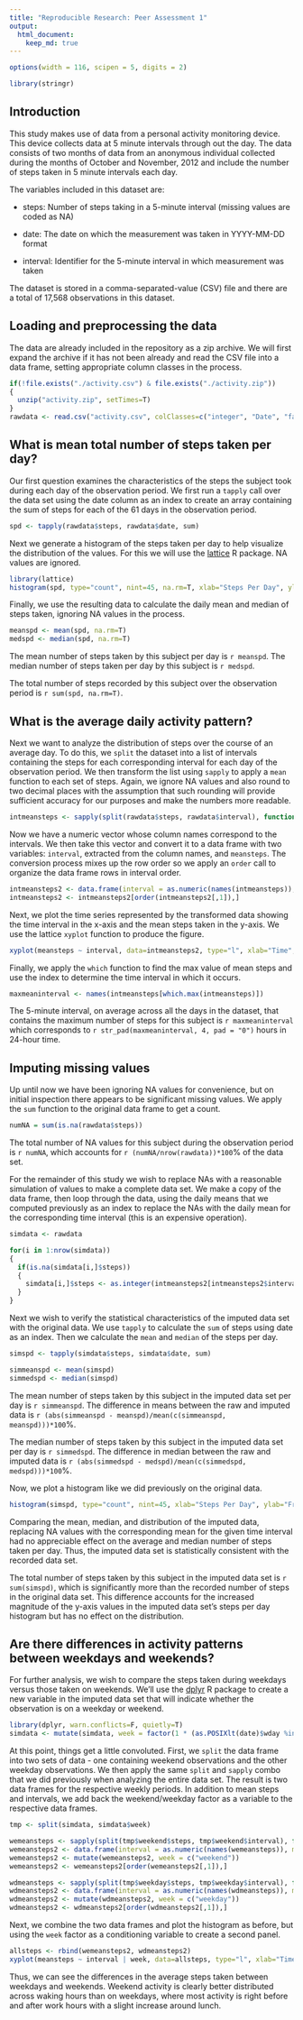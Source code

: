 ```yaml
---
title: "Reproducible Research: Peer Assessment 1"
output: 
  html_document:
    keep_md: true
---
```

```r
options(width = 116, scipen = 5, digits = 2)

library(stringr)
```

## Introduction

This study makes use of data from a personal activity monitoring device. This device collects data at 5 minute intervals through out the day. The data consists of two months of data from an anonymous individual collected during the months of October and November, 2012 and include the number of steps taken in 5 minute intervals each day.

The variables included in this dataset are:

* steps: Number of steps taking in a 5-minute interval (missing values are coded as NA)

* date: The date on which the measurement was taken in YYYY-MM-DD format

* interval: Identifier for the 5-minute interval in which measurement was taken

The dataset is stored in a comma-separated-value (CSV) file and there are a total of 17,568 observations in this dataset.


## Loading and preprocessing the data

The data are already included in the repository as a zip archive.  We will first expand the archive if it has not been already and read the CSV file into a data frame, setting appropriate column classes in the process.


```r
if(!file.exists("./activity.csv") & file.exists("./activity.zip"))
{
  unzip("activity.zip", setTimes=T)
}
rawdata <- read.csv("activity.csv", colClasses=c("integer", "Date", "factor"))
```


## What is mean total number of steps taken per day?

Our first question examines the characteristics of the steps the subject took during each day of the observation period.  We first run a `tapply` call over the data set using the date column as an index to create an array containing the sum of steps for each of the 61 days in the observation period. 

```r
spd <- tapply(rawdata$steps, rawdata$date, sum)
```

Next we generate a histogram of the steps taken per day to help visualize the distribution of the values.  For this we will use the [lattice](https://cran.r-project.org/web/packages/lattice/index.html) R package.  NA values are ignored.

```r
library(lattice)
histogram(spd, type="count", nint=45, na.rm=T, xlab="Steps Per Day", ylab="Frequency")
```

Finally, we use the resulting data to calculate the daily mean and median of steps taken, ignoring NA values in the process. 
 
```r
meanspd <- mean(spd, na.rm=T)
medspd <- median(spd, na.rm=T)
```

The mean number of steps taken by this subject per day is `r meanspd`.  The median number of steps taken per day by this subject is `r medspd`. 

The total number of steps recorded by this subject over the observation period is `r sum(spd, na.rm=T)`.


## What is the average daily activity pattern?

Next we want to analyze the distribution of steps over the course of an average day.  To do this, we `split` the dataset into a list of intervals containing the steps for each corresponding interval for each day of the observation period.  We then transform the list using `sapply` to apply a `mean` function to each set of steps.  Again, we ignore NA values and also round to two decimal places with the assumption that such rounding will provide sufficient accuracy for our purposes and make the numbers more readable.

```r
intmeansteps <- sapply(split(rawdata$steps, rawdata$interval), function(x) {round(mean(x, na.rm=T), 2)})
```

Now we have a numeric vector whose column names correspond to the intervals.  We then take this vector
and convert it to a data frame with two variables: `interval`, extracted from the column names, and `meansteps`.  The conversion process mixes up the row order so we apply an `order` call to organize the data frame rows in interval order.

```r
intmeansteps2 <- data.frame(interval = as.numeric(names(intmeansteps)), meansteps = intmeansteps)
intmeansteps2 <- intmeansteps2[order(intmeansteps2[,1]),]
```

Next, we plot the time series represented by the transformed data showing the time interval in the x-axis and the mean steps taken in the y-axis.  We use the lattice `xyplot` function to produce the figure.

```r
xyplot(meansteps ~ interval, data=intmeansteps2, type="l", xlab="Time", ylab="Mean Steps")
```

Finally, we apply the `which` function to find the max value of mean steps and use the index to determine the time interval in which it occurs.

```r
maxmeaninterval <- names(intmeansteps[which.max(intmeansteps)])
```

The 5-minute interval, on average across all the days in the dataset, that contains the maximum number of steps for this subject is `r maxmeaninterval` which corresponds to `r str_pad(maxmeaninterval, 4, pad = "0")` hours in 24-hour time.


## Imputing missing values

Up until now we have been ignoring NA values for convenience, but on initial inspection there appears to be significant missing values.  We apply the `sum` function to the original data frame to get a count.

```r
numNA = sum(is.na(rawdata$steps))
```

The total number of NA values for this subject during the observation period is `r numNA`, which accounts for `r (numNA/nrow(rawdata))*100`% of the data set.

For the remainder of this study we wish to replace NAs with a reasonable simulation of values to make a complete data set.  We make a copy of the data frame, then loop through the data, using the daily means that we computed previously as an index to replace the NAs with the daily mean for the corresponding time interval (this is an expensive operation).

```r
simdata <- rawdata

for(i in 1:nrow(simdata))
{
  if(is.na(simdata[i,]$steps)) 
  {
    simdata[i,]$steps <- as.integer(intmeansteps2[intmeansteps2$interval == simdata[i,]$interval,]$meansteps)
  }
}
```

Next we wish to verify the statistical characteristics of the imputed data set with the original data.  We use `tapply` to calculate the `sum` of steps using date as an index.  Then we calculate the `mean` and `median` of the steps per day.

```r
simspd <- tapply(simdata$steps, simdata$date, sum)

simmeanspd <- mean(simspd)
simmedspd <- median(simspd)
```

The mean number of steps taken by this subject in the imputed data set per day is `r simmeanspd`.  The difference in means between the raw and imputed data is `r (abs(simmeanspd - meanspd)/mean(c(simmeanspd, meanspd)))*100`%.

The median number of steps taken by this subject in the imputed data set per day is `r simmedspd`.  The difference in median between the raw and imputed data is `r (abs(simmedspd - medspd)/mean(c(simmedspd, medspd)))*100`%.

Now, we plot a histogram like we did previously on the original data.

```r
histogram(simspd, type="count", nint=45, xlab="Steps Per Day", ylab="Frequency")
```

Comparing the mean, median, and distribution of the imputed data, replacing NA values with the corresponding mean for the given time interval had no appreciable effect on the average and median number of steps taken per day. Thus, the imputed data set is statistically consistent with the recorded data set.

The total number of steps taken by this subject in the imputed data set is `r sum(simspd)`, which is significantly more than the recorded number of steps in the original data set.  This difference accounts for the increased magnitude of the y-axis values in the imputed data set's steps per day histogram but has no effect on the distribution.


## Are there differences in activity patterns between weekdays and weekends?

For further analysis, we wish to compare the steps taken during weekdays versus those taken on weekends.  We'll use the [dplyr](https://cran.r-project.org/web/packages/dplyr/index.html) R package to create a new variable in the imputed data set that will indicate whether the observation is on a weekday or weekend.

```r
library(dplyr, warn.conflicts=F, quietly=T)
simdata <- mutate(simdata, week = factor(1 * (as.POSIXlt(date)$wday %in% c(1:5)), labels = c("weekend", "weekday")))
```

At this point, things get a little convoluted.  First, we `split` the data frame into two sets of data - one containing weekend observations and the other weekday observations.  We then apply the same `split` and `sapply` combo that we did previously when analyzing the entire data set.  The result is two data frames for the respective weekly periods.  In addition to mean steps and intervals, we add back the weekend/weekday factor as a variable to the respective data frames.

```r
tmp <- split(simdata, simdata$week)

wemeansteps <- sapply(split(tmp$weekend$steps, tmp$weekend$interval), function(x) {round(mean(x, na.rm=T), 2)})
wemeansteps2 <- data.frame(interval = as.numeric(names(wemeansteps)), meansteps = wemeansteps)
wemeansteps2 <- mutate(wemeansteps2, week = c("weekend"))
wemeansteps2 <- wemeansteps2[order(wemeansteps2[,1]),]

wdmeansteps <- sapply(split(tmp$weekday$steps, tmp$weekday$interval), function(x) {round(mean(x, na.rm=T), 2)})
wdmeansteps2 <- data.frame(interval = as.numeric(names(wdmeansteps)), meansteps = wdmeansteps)
wdmeansteps2 <- mutate(wdmeansteps2, week = c("weekday"))
wdmeansteps2 <- wdmeansteps2[order(wdmeansteps2[,1]),]
```

Next, we combine the two data frames and plot the histogram as before, but using the `week` factor as a conditioning variable to create a second panel.

```r
allsteps <- rbind(wemeansteps2, wdmeansteps2)
xyplot(meansteps ~ interval | week, data=allsteps, type="l", xlab="Time", ylab="Mean Steps", layout=c(1,2))
```

Thus, we can see the differences in the average steps taken between weekdays and weekends.  Weekend activity is clearly better distributed across waking hours than on weekdays, where most activity is right before and after work hours with a slight increase around lunch.


